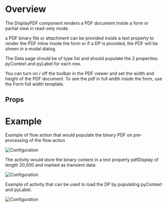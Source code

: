 
<Meta of={DemoStories} />

# Overview

The DisplayPDF component renders a PDF document inside a form or partial view in read-only mode.

a PDF binary file or attachment can be provided inside a text property to render the PDF inline inside the form or if a DP is provided, the PDF will be shown in a modal dialog.

The Data page should be of type list and should populate the 2 properties: pyContext and pyLabel for each row.

You can turn on / off the toolbar in the PDF viewer and set the width and height of the PDF document. To see the pdf in full width inside the form, use the Form full width template.

<Primary />

## Props

<Controls />

# Example

Example of flow action that would populate the binary PDF on pre-processing of the flow action

![Configuration](DisplayPDF_Configuration1.png)

The activity would store the binary content in a text property pdfDisplay of length 20,000 and marked as transient data:

![Configuration](DisplayPDF_Configuration2.png)

Example of activity that can be used to load the DP by populating pyContext and pyLabel.

![Configuration](DisplayPDF_Configuration3.png)

